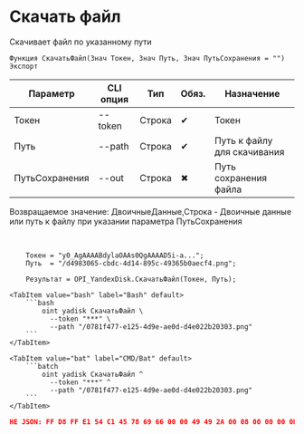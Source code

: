 ﻿---
sidebar_position: 7
description: Скачать файл и другие функции для работы с Yandex Disk в Открытом пакете интеграций - бесплатной open-source библиотеке интеграций для 1С:Предприятие 8, OneScript и CLI
keywords: [1C, 1С, 1С:Предприятие, 1С:Предприятие 8.3, API, Интеграция, Сервисы, Обмен, OneScript, CLI, Yandex Disk]
---


# Скачать файл
 Скачивает файл по указанному пути



`Функция СкачатьФайл(Знач Токен, Знач Путь, Знач ПутьСохранения = "") Экспорт`

  | Параметр | CLI опция | Тип | Обяз. | Назначение |
  |-|-|-|-|-|
  | Токен | --token | Строка | &#x2714; | Токен |
  | Путь | --path | Строка | &#x2714; | Путь к файлу для скачивания |
  | ПутьСохранения | --out | Строка | &#x2716; | Путь сохранения файла |

  
  Возвращаемое значение:   ДвоичныеДанные,Строка - Двоичные данные или путь к файлу при указании параметра ПутьСохранения

<br/>




```bsl title="Пример использования для 1С:Предприятие/OneScript"
    Токен = "y0_AgAAAABdylaOAAs0QgAAAAD5i-a...";
    Путь  = "/d4983065-cbdc-4d14-895c-49365b0aecf4.png";

    Результат = OPI_YandexDisk.СкачатьФайл(Токен, Путь);
```
    

 <Tabs>
  
    <TabItem value="bash" label="Bash" default>
        ```bash
            oint yadisk СкачатьФайл \
              --token "***" \
              --path "/0781f477-e125-4d9e-ae0d-d4e022b20303.png"
        ```
    </TabItem>
  
    <TabItem value="bat" label="CMD/Bat" default>
        ```batch
            oint yadisk СкачатьФайл ^
              --token "***" ^
              --path "/0781f477-e125-4d9e-ae0d-d4e022b20303.png"
        ```
    </TabItem>
</Tabs>


```json title="Результат"
НЕ JSON: FF D8 FF E1 54 C1 45 78 69 66 00 00 49 49 2A 00 08 00 00 00 0B 00 0E 01 02 00 20 00 00 00 92 00 00 00 0F 01 02 00 05 00 00 00 B2 00 00 00 10 01 02 00 07 00 00 00 B8 00 00 00 12 01 03 00 01 00…
```
